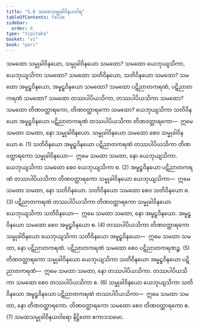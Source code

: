 ```yaml
---
title: "5.6 သမထသမ္မုခါဝိနယဝါရ"
tableOfContents: false
sidebar:
  order: 6
type: "tipitaka"
basket: "vi"
book: "pari"
---
```



<DynamicBreadcrumb />

<Division number="301" book="pari" e="ch" v="5" p="189">

<Paragraph number="1279" book="pari">
သမထော သမ္မုခါဝိနယော, သမ္မုခါဝိနယော သမထော? သမထော ယေဘုယျသိကာ, ယေဘုယျသိကာ သမထော? သမထော သတိဝိနယော, သတိဝိနယော သမထော? သမထော အမူဠှဝိနယော, အမူဠှဝိနယော သမထော? သမထော ပဋိညာတကရဏံ, ပဋိညာတကရဏံ သမထော? သမထော တဿပါပိယသိကာ, တဿပါပိယသိကာ သမထော? သမထော တိဏဝတ္ထာရကော, တိဏဝတ္ထာရကော သမထော?
</Paragraph>

<Paragraph number="1280" book="pari">
ယေဘုယျသိကာ သတိဝိနယော အမူဠှဝိနယော ပဋိညာတကရဏံ တဿပါပိယသိကာ တိဏဝတ္ထာရကော—  ဣမေ သမထာ သမထာ, နော သမ္မုခါဝိနယော. သမ္မုခါဝိနယော သမထော စေဝ သမ္မုခါဝိနယော စ. (1)
</Paragraph>

<Paragraph number="1281" book="pari">
သတိဝိနယော အမူဠှဝိနယော ပဋိညာတကရဏံ တဿပါပိယသိကာ တိဏဝတ္ထာရကော သမ္မုခါဝိနယော—  ဣမေ သမထာ သမထာ, နော ယေဘုယျသိကာ. ယေဘုယျသိကာ သမထော စေဝ ယေဘုယျသိကာ စ. (2)
</Paragraph>

<Paragraph number="1282" book="pari">
အမူဠှဝိနယော ပဋိညာတကရဏံ တဿပါပိယသိကာ တိဏဝတ္ထာရကော သမ္မုခါဝိနယော ယေဘုယျသိကာ—  ဣမေ သမထာ သမထာ, နော သတိဝိနယော. သတိဝိနယော သမထော စေဝ သတိဝိနယော စ. (3)
</Paragraph>

<Paragraph number="1283" book="pari">
ပဋိညာတကရဏံ တဿပါပိယသိကာ တိဏဝတ္ထာရကော သမ္မုခါဝိနယော ယေဘုယျသိကာ သတိဝိနယော—  ဣမေ သမထာ သမထာ, နော အမူဠှဝိနယော. အမူဠှဝိနယော သမထော စေဝ အမူဠှဝိနယော စ. (4)
</Paragraph>

<Paragraph number="1284" book="pari">
တဿပါပိယသိကာ တိဏဝတ္ထာရကော သမ္မုခါဝိနယော ယေဘုယျသိကာ သတိဝိနယော အမူဠှဝိနယော—  ဣမေ သမထာ သမထာ, နော ပဋိညာတကရဏံ. ပဋိညာတကရဏံ သမထော စေဝ ပဋိညာတကရဏဉ္စ. (5)
</Paragraph>

<Paragraph number="1285" book="pari">
တိဏဝတ္ထာရကော သမ္မုခါဝိနယော ယေဘုယျသိကာ သတိဝိနယော အမူဠှဝိနယော ပဋိညာတကရဏံ—  ဣမေ သမထာ သမထာ, နော တဿပါပိယသိကာ. တဿပါပိယသိကာ သမထော စေဝ တဿပါပိယသိကာ စ. (6)
</Paragraph>

<Paragraph number="1286" book="pari">
သမ္မုခါဝိနယော ယေဘုယျသိကာ သတိဝိနယော အမူဠှဝိနယော ပဋိညာတကရဏံ တဿပါပိယသိကာ—  ဣမေ သမထာ သမထာ, နော တိဏဝတ္ထာရကော. တိဏဝတ္ထာရကော သမထော စေဝ တိဏဝတ္ထာရကော စ. (7)

</Paragraph>
</Division>

<Paragraph number="1287" type="center" book="pari">
သမထသမ္မုခါဝိနယဝါရော နိဋ္ဌိတော ဧကာဒသမော.
</Paragraph>